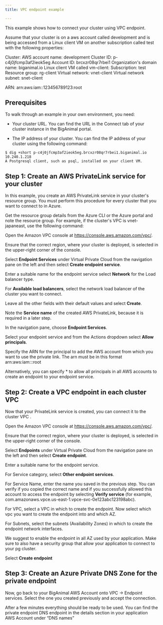 ```yaml
---
title: VPC endpoint example

---
```


This example shows how to connect your cluster using VPC endpoint.

Assume that your cluster is on a aws account called development and is being accessed from a Linux client VM on another subscription called test with the following properties:

Cluster:
AWS account name: development
Cluster ID: p-c4j0jfcmp3af2ieok5eg
Account ID: brcxzr08qr7rbei1
Organization's domain name: biganimal.io
Linux client VM called vm-client:
Subscription: test
Resource group: rg-client
Virtual network: vnet-client
Virtual network subnet: snet-client

ARN: arn:aws:iam::123456789123:root 

## Prerequisites

To walk through an example in your own environment, you need:

- Your cluster URL. You can find the URL in the Connect tab of your cluster instance in the BigAnimal portal.

- The IP address of your cluster. You can find the IP address of your cluster using the following command:

 ```
 $ dig +short p-c4j0jfcmp3af2ieok5eg.brcxzr08qr7rbei1.biganimal.io 
 10.240.1.218
 A Postgresql client, such as psql, installed on your client VM.
 ```

## Step 1: Create an AWS PrivateLink service for your cluster

In this example, you create an AWS PrivateLink service in your cluster's resource group. You must perform this procedure for every cluster that you want to connect to in Azure.

Get the resource group details from the Azure CLI or the Azure portal and note the resource group. For example, if the cluster's VPC is vnet-japaneast, use the following command:

Open the Amazon VPC console at https://console.aws.amazon.com/vpc/.

Ensure that the correct region, where your cluster is deployed, is selected in the upper-right corner of the console.   

Select **Endpoint Services** under Virtual Private Cloud from the navigation pane on the left and then select **Create endpoint service**.

Enter a suitable name for the endpoint service select **Network** for the Load balancer type.

For **Available load balancers**, select the network load balancer of the cluster you want to connect.

Leave all the other fields with their default values and select **Create**.

Note the **Service name** of the created AWS PrivateLink, because it is required in a later step.

In the navigation pane, choose **Endpoint Services**.

Select your endpoint service and from the Actions dropdown select **Allow principals**.

Specify the ARN for the principal to add the AWS account from which you want to use the private link. The arn must be in this format
 arn:aws:iam::<AWS ACCOUNT ID>:root

Alternatively, you can specify * to allow all principals in all AWS accounts to create an endpoint to your endpoint service.


## Step 2: Create a VPC endpoint in each cluster VPC

Now that your PrivateLink service is created, you can connect it to the cluster VPC .

Open the Amazon VPC console at https://console.aws.amazon.com/vpc/.

Ensure that the correct region, where your cluster is deployed, is selected in the upper-right corner of the console.   

Select **Endpoints** under Virtual Private Cloud from the navigation pane on the left and then select **Create endpoint**.

Enter a suitable name for the endpoint service.

For Service category, select **Other endpoint services**.

For Service Name, enter the name you saved in the previous step.  You can verify if you copied the correct name and if you successfully allowed this account to access the endpoint by selecting **Verify service** (for example, com.amazonaws.vpce.us-east-1.vpce-svc-0e123abc123198abc).

For VPC, select a VPC in which to create the endpoint. Now select which vpc you want to create the endpoint into and which AZ. 

For Subnets, select the subnets (Availability Zones) in which to create the endpoint network interfaces.

We suggest to enable the endpoint in all AZ used by your application. Make sure to also have a security group that allow your application to connect to your pg cluster.

Select **Create endpoint**

## Step 3: Create an Azure Private DNS Zone for the private endpoint

Now, go back to your BigAnimal AWS Account onto VPC -> Endpoint services. Select the one you created previously and accept the connection.

After a few minutes everything should be ready to be used.
You can find the private endpoint DNS endpoint in the details section in your application AWS Account under “DNS names”




